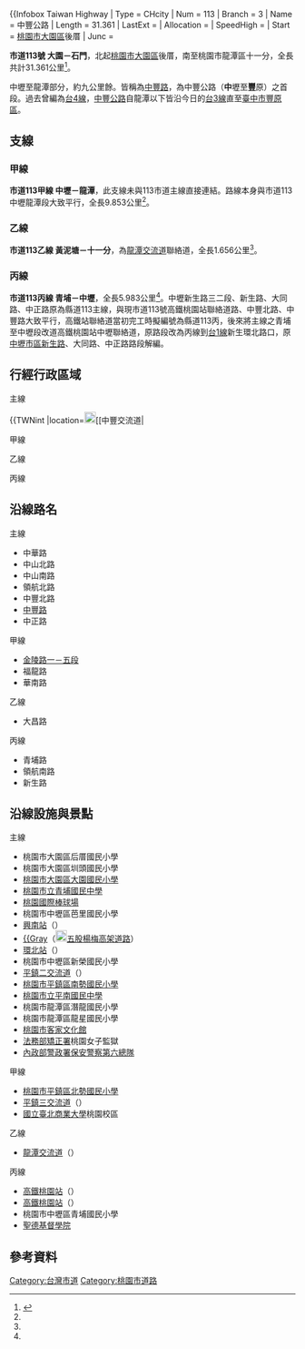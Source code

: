 {{Infobox Taiwan Highway
| Type = CHcity
| Num = 113
| Branch = 3 
| Name = 中豐公路{{Small|（中壢－龍潭）}}
| Length = 31.361
| LastExt = 
| Allocation = {{Jct|country=TWN|PH|3}}
| SpeedHigh = 
| Start = [[桃園市|桃園市]][[大園區|大園區]]後厝
| Junc = 
 {{Plainlist|
* [[File:TWHW1.svg|20px]][[中豐交流道|{{Gray]]
* [[File:TW_PHW66.svg|20px]][[平鎮二交流道|平鎮二交流道]]
 }}
| End = 桃園市[[龍潭區_(台灣)|龍潭區]][[十一分|十一分]]
| section1 = {{Jct|country=TWN|CH|113a}}
| Length1 = 9.853
| section2 = {{Jct|country=TWN|CH|113b}}
| Length2 = 1.656
| section3 = {{Jct|country=TWN|CH|113c}}
| Length3 = 5.983
| Dep= [[桃園市政府|桃園市政府]]
}}
'''市道113號 大園－石門'''，北起[[桃園市|桃園市]][[大園區|大園區]]後厝，南至桃園市龍潭區十一分，全長共計31.361公里<ref name="thb">{{cite web|url=https://www.thb.gov.tw/file.ashx?id=e36133f0-f794-48fa-ade0-b113f2055655|title=市道及縣道公路里程表|work=交通部公路總局|date=2018-06-08|accessdate=2018-06-08|archive-date=2018-06-12|archive-url=https://web.archive.org/web/20180612140841/https://www.thb.gov.tw/file.ashx?id=e36133f0-f794-48fa-ade0-b113f2055655|dead-url=no}}</ref>。

中壢至龍潭部分，約九公里餘。皆稱為[[中豐路_(桃園市)|中豐路]]，為中豐公路（'''中'''壢至'''豐'''原）之首段。過去曾編為[[台4線|台4線]]，[[中豐公路|中豐公路]]自龍潭以下皆沿今日的[[台3線|台3線]]直至[[臺中市|臺中市]][[豐原區|豐原區]]。

== 支線 ==
{{Clear}}
=== 甲線 ===
{{Infobox Taiwan Highway
| Type = CHcity
| Num = 113a
| Length = 9.853
| LastExt = 
| SpeedHigh = 
| Start = [[桃園市|桃園市]][[中壢區|中壢區]][[石頭_(地名)|石頭]]
| Junc = [[File:TW_PHW66.svg|20px]][[平鎮三交流道|平鎮三交流道]]
| End = 桃園市[[龍潭區_(台灣)|龍潭區]][[黃泥塘|黃泥塘]]
| Dep= [[桃園市政府|桃園市政府]]
}}
'''市道113甲線 中壢－龍潭'''，此支線未與113市道主線直接連結。路線本身與市道113中壢龍潭段大致平行，全長9.853公里<ref name="thb"/>。
{{Clear}}
=== 乙線 ===
{{Infobox Taiwan Highway
| Type = CHcity
| Num = 113b
| Name = 龍潭交流道聯絡道
| Length = 1.656
| LastExt = 
| SpeedHigh = 
| Start = [[桃園市|桃園市]][[龍潭區_(台灣)|龍潭區]][[黃泥塘|黃泥塘]]
| Junc = [[File:TWHW3.svg|20px]][[龍潭交流道|龍潭交流道]]
| End = 桃園市[[龍潭區_(台灣)|龍潭區]][[四方林|四方林]]
| Dep= [[桃園市政府|桃園市政府]]
}}
'''市道113乙線 黃泥塘－十一分'''，為[[龍潭交流道|龍潭交流道]]聯絡道，全長1.656公里<ref name="thb"/>。
{{Clear}}

=== 丙線 ===
{{Infobox Taiwan Highway
| Type = CHcity
| Num = 113c
| Dep = [[桃園市政府|桃園市政府]]
| Length = 5.983
| LastExt = 
| Allocation = {{Jct|country=TWN|PH|31}}
| SpeedHigh= 
| Start = [[桃園市|桃園市]][[中壢區|中壢區]][[橫山_(桃園市)|橫山]]、[[青埔_(桃園市)|青埔]]
| End = 桃園市中壢區[[興南|興南]]、[[水尾_(桃園市中壢區)|水尾]]
}}
'''市道113丙線 青埔－中壢'''，全長5.983公里<ref name="thb"/>。中壢新生路三二段、新生路、大同路、中正路原為縣道113主線，與現市道113號高鐵桃園站聯絡道路、中豐北路、中豐路大致平行，高鐵站聯絡道當初完工時擬編號為縣道113丙，後來將主線之青埔至中壢段改道高鐵桃園站中壢聯絡道，原路段改為丙線到[[台1線|台1線]]新生環北路口，原[[中壢區|中壢市區]][[新生路_(中壢區)|新生路]]、大同路、中正路路段解編。
{{Clear}}

== 行經行政區域 ==
; 主線
{{TWNinttop |county=桃園市 }}
{{TWNint |tcd=大園區 |tspan=9 |location=後厝 |lspan=2 |km=0.0 |road={{Jct|country=TWN|PH|15}} |notes=公路起點 }}
{{TWNint |km= |road={{Jct|country=TWN|TRTY|27}} |notes=[[File:TW_THWty27.svg|27px]]終點 }}
{{台灣公路設施|bri||大埔橋}}
{{TWNint |location=[[圳股頭|圳頭]] |km= |road={{Jct|country=TWN|TRTY|28}} |notes=[[File:TW_THWty28.svg|27px]]終點 }}
{{台灣公路設施|bri||圳頭橋}}
{{TWNint |location=[[大園_(大字)|大園市區]] |lspan=3 |km= |road={{Jct|country=TWN|CH|110}} |notes= }}
{{TWNint |km= |road={{Jct|country=TWN|TRTY|30}} |notes=[[File:TW_THWty30.svg|27px]]終點 }}
{{TWNint |km= |road={{Jct|country=TWN|TRTY|43}} |notes=[[File:TW_THWty43.svg|27px]]起點 }}
{{TWNint |location=[[橫山_(桃園市)|橫山]] |km=9.258 |kspan=2 |road={{Jct|country=TWN|CH|113c}} |rspan=2 |notes=[[File:TW_CHW113c.svg|27px]]起點<br>公路行經大園區與中壢區交界 |nspan=2 }}
{{TWNint |tcd=中壢區 |location=[[青埔_(桃園市)|青埔]] }}
{{TWNint |tcd=大園區|location=赤牛稠 |km= |road=（地區道路） |notes= }}
{{台灣公路設施|bri||領航北橋|領航北橋}}
{{TWNint |tcd=中壢區 |tspan=7 |location=[[洽溪子|洽溪]] |lspan=2 |km= |road={{Jct|country=TWN|TRTY|45}} |notes= }}
{{TWNint |km= |road={{Jct|country=TWN|TRTY|42}} |notes=[[File:TW_THWty42.svg|27px]]終點 }}
{{TWNint |location=[[芝芭里|芝芭里]] |lspan=2 |km=10.75 |road={{Jct|country=TWN|PH|31}} |notes= }}
{{TWNint |km= |road={{Jct|country=TWN|TRTY|45}} |notes= }}
{{TWNint |location=[[File:TWHW1.svg|20px]][[中豐交流道|{{Gray]] |km=25.166 |road=[[File:TWHW1.svg|20px]][[五股楊梅高架道路|五股楊梅高架道路]] |notes=預計2025年通車 |status=unbuilt }}
{{TWNint |location=[[興南|興南]] |km=15.55 |road={{Jct|country=TWN|PH|1}} |notes= }}
{{TWNint |location=[[興南|老街]] |km=16.839 |road={{Jct|country=TWN|CH|114}} |notes= }}
{{TWNint |tcd=平鎮區 |tspan=9 |location=[[北勢_(桃園市平鎮區)|北勢]] |lspan=3 |km= |road={{Jct|country=TWN|CH|110a}} |notes= }}
{{台灣公路設施|bri||中豐陸橋||跨越{{Rint|tw|rail}}[[縱貫線_(北段)|縱貫線北段]]}}
{{TWNint |km= |road={{Jct|country=TWN|CH|112}} |notes= }}
{{TWNint |location=[[File:TW_PHW66.svg|20px]][[平鎮二交流道|平鎮二交流道]] |km=19.8 |road={{Jct|country=TWN|PH|66}} |notes= }}
{{台灣公路設施|bri||北勢橋}}
{{TWNint |location=[[平鎮_(大字)|平鎮市區]] |km= |road={{Jct|country=TWN|TRTY|72}} |notes= }}
{{TWNint |location=[[南勢_(桃園市)|南勢]] |km= |road=（地區道路） |notes= }}
{{台灣公路設施|bri||南勢橋}}
{{TWNint |location=[[山子頂_(桃園市)|山子頂]] |km= |road=（地區道路） |notes= }}
{{TWNint |tcd=龍潭區 |tcd_link=龍潭區 (台灣) |tspan=8 |location=[[烏樹林_(桃園市)|烏樹林]] |km= |road=（地區道路） |notes= }}
{{台灣公路設施|bri||美都麗橋}}
{{TWNint |location=[[黃泥塘|黃泥塘]] |km=26.359 |road={{Jct|country=TWN|PH|3}}<br>{{Jct|country=TWN|CH|113b}} |notes=[[File:TW_CHW113b.svg|27px]]起點<br>與[[File:TW_PHW3.svg|20px]]共線起點 |status=concur }}
{{TWNint |location=[[龍潭_(大字)|龍潭市區]] |km= |road={{Jct|country=TWN|PH|3}} |notes=與[[File:TW_PHW3.svg|20px]]共線終點 |status=concur }}
{{TWNint |location=[[四方林|四方林]] |lspan=2 |km= |road={{Jct|country=TWN|CH|113b}} |notes=[[File:TW_CHW113b.svg|27px]]終點 }}
{{TWNint |km= |road={{Jct|country=TWN|TRTY|66}} |notes=[[File:TW_THWty66.svg|27px]]終點 }}
{{TWNint |location=[[三角林|三角林]] |km= |road=（地區道路） |notes= }}
{{TWNint |location=[[十一分|十一分]] |km=31.361 |road={{Jct|country=TWN|PH|3b}} |notes=公路終點 }}
{{Jctbtm |conv=no |keys=concur,unbuilt }}

; 甲線
{{TWNinttop |county=桃園市 }}
{{TWNint |tcd=中壢區 |location=[[石頭_(地名)|石頭]] |km=0.0 |road=[[龍岡路|龍岡路]] |notes=公路起點 }}
{{TWNint |tcd=平鎮區 |tspan=4 |location=[[北勢_(桃園市平鎮區)|北勢]] |km= |road={{Jct|country=TWN|CH|112}} |notes= }}
{{TWNint |location=[[東勢_(桃園市平鎮區)|東勢]] |km= |road={{Jct|country=TWN|TRTY|72}} |notes= }}
{{TWNint |location=[[File:TW_PHW66.svg|20px]][[平鎮三交流道|平鎮三交流道]] |km= |road={{Jct|country=TWN|PH|66}} |notes= }}
{{TWNint |location=東勢 |km= |road={{Jct|country=TWN|TRTY|75}} |notes=[[File:TW_THWty75.svg|27px]]起點 }}
{{TWNint |tcd=龍潭區 |tcd_link=龍潭區 (台灣) |tspan=2 |location=[[黃泥塘|黃泥塘]] |lspan=2 |km= |road={{Jct|country=TWN|CH|113b}} |notes= }}
{{TWNint |km=9.853 |road={{Jct|country=TWN|PH|3}} |notes=公路終點 }}
{{Jctbtm |conv=no }}

; 乙線
{{TWNinttop |county=桃園市 }}
{{TWNint |tcd=龍潭區 |tcd_link=龍潭區 (台灣) |tspan=5 |location=[[黃泥塘|黃泥塘]] |lspan=3 |km=0.0 |road={{Jct|country=TWN|PH|3}}<br>{{Jct|country=TWN|CH|113}} |notes=公路起點 }}
{{TWNint |km= |road={{Jct|country=TWN|CH|113a}} |notes= }}
{{TWNint |km= |road={{Jct|country=TWN|PH|3}} |notes= }}
{{TWNint |location=[[File:TWHW3.svg|20px]][[龍潭交流道|龍潭交流道]] |km= |road={{Jct|country=TWN|NH|3}} |notes= }}
{{TWNint |location=[[四方林|四方林]] |km=1.656 |road={{Jct|country=TWN|CH|113}} |notes=公路終點 }}
{{Jctbtm |conv=no }}

; 丙線
{{TWNinttop |county=桃園市 }}
{{TWNint |tcd=大園區 |location=[[橫山_(桃園市)|橫山]] |km=0.0 |kspan=2 |road={{Jct|country=TWN|CH|113}} |rspan=2 |notes=公路起點<br>公路行經中壢區與大園區交界 |nspan=2 }}
{{TWNint |tcd=中壢區 |tspan=3 |location=[[青埔_(桃園市)|青埔]] |lspan=3 }}
{{TWNint |km= |road={{Jct|country=TWN|PH|31}} |notes=與[[File:TW_PHW31.svg|20px]]共線起點 |status=concur }}
{{TWNint |km= |kspan=2 |road={{Jct|country=TWN|PH|31}} |rspan=2 |notes=與[[File:TW_PHW31.svg|20px]]共線終點 |status=concur }}
{{TWNint |tcd=大園區 |location=橫山 |notes=公路行經中壢區與大園區交界 |status=concur }}
{{TWNint |tcd=中壢區 |tspan=2 |location=[[興南|興南]] |km=5.983 |kspan=2 |road={{Jct|country=TWN|PH|1}} |rspan=2 |notes=公路終點 |nspan=2 }}
{{TWNint |location=[[水尾_(桃園市中壢區)|水尾]] }}
{{Jctbtm |conv=no |keys=concur }}

== 沿線路名 ==
{{Col-begin}}
{{Col-4}}
; 主線
* 中華路
* 中山北路
* 中山南路
* 領航北路
* 中豐北路
* [[中豐路_(桃園市)|中豐路]]
* 中正路
{{Col-4}}
; 甲線
* [[金陵路|金陵路一－五段]]
* 福龍路
* 華南路
{{Col-4}}
; 乙線
* 大昌路
{{Col-4}}
; 丙線
* 青埔路
* 領航南路
* 新生路
{{Col-end}}

== 沿線設施與景點 ==
{{Col-begin}}
{{Col-2}}
; 主線
* 桃園市大園區后厝國民小學
* 桃園市大園區圳頭國民小學
* [[桃園市大園區大園國民小學|桃園市大園區大園國民小學]]
* [[桃園市立青埔國民中學|桃園市立青埔國民中學]]
* [[桃園國際棒球場|桃園國際棒球場]]
* 桃園市中壢區芭里國民小學
* [[興南站_(台灣)|興南站]]（{{桃捷機場線}}）
* [[中豐交流道|{{Gray]]（[[File:TWHW1.svg|20px]][[五股楊梅高架道路|五股楊梅高架道路]]）
* [[環北站|環北站]]（{{桃捷機場線}}）
* 桃園市中壢區新榮國民小學
* [[平鎮二交流道|平鎮二交流道]]（{{Jct|country=TWN|PH|66}}）
* [[桃園市平鎮區南勢國民小學|桃園市平鎮區南勢國民小學]]
* [[桃園市立平南國民中學|桃園市立平南國民中學]]
* 桃園市龍潭區潛龍國民小學
* 桃園市龍潭區龍星國民小學
* [[桃園市客家文化館|桃園市客家文化館]]
* [[法務部矯正署|法務部矯正署]]桃園女子監獄
* [[內政部警政署保安警察第六總隊|內政部警政署保安警察第六總隊]]
{{Col-2}}
; 甲線
* [[桃園市平鎮區北勢國民小學|桃園市平鎮區北勢國民小學]]
* [[平鎮三交流道|平鎮三交流道]]（{{Jct|country=TWN|PH|66}}）
* [[國立臺北商業大學|國立臺北商業大學]]桃園校區

; 乙線
* [[龍潭交流道|龍潭交流道]]（{{Jct|country=TWN|NH|3}}）

; 丙線
* [[高鐵桃園站|高鐵桃園站]]（{{臺灣高鐵}}）
* [[高鐵桃園站_(桃園捷運)|高鐵桃園站]]（{{桃捷機場線}}）
* 桃園市中壢區青埔國民小學
* [[聖德基督學院|聖德基督學院]]
{{Col-end}}

== 參考資料 ==
{{RefList}}

{{台灣縣市道}}
{{桃園公路網}}

[[Category:台灣市道|Category:台灣市道]]
[[Category:桃園市道路|Category:桃園市道路]]